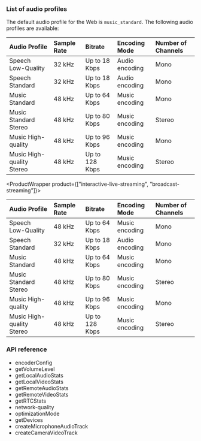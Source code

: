 

<PlatformWrapper platform="web">

### List of audio profiles

<ProductWrapper product="video-calling">

The default audio profile for the Web <Vg k="VSDK"/> is `music_standard`. The following audio profiles are available:

|Audio Profile |Sample Rate |Bitrate |Encoding Mode |Number of Channels|
|:---|:---|:---|:---|:---|
|Speech Low-Quality |32 kHz|Up to 18 Kbps |Audio encoding |Mono|
|Speech Standard |32 kHz|Up to 18 Kbps |Audio encoding |Mono|
|Music Standard|48 kHz|Up to 64 Kbps |Music encoding |Mono|
|Music Standard Stereo |48 kHz|Up to 80 Kbps |Music encoding |Stereo|
|Music High-quality |48 kHz|Up to 96 Kbps |Music encoding|Mono|
|Music High-quality Stereo |48 kHz|Up to 128 Kbps |Music encoding |Stereo|

</ProductWrapper>

<ProductWrapper product={["interactive-live-streaming", "broadcast-streaming"]}>
    
|Audio Profile |Sample Rate |Bitrate |Encoding Mode |Number of Channels|
|:---|:---|:---|:---|:---|
|Speech Low-Quality|48 kHz|Up to 64 Kbps |Music encoding |Mono|
|Speech Standard |32 kHz|Up to 18 Kbps |Audio encoding |Mono|
|Music Standard|48 kHz|Up to 64 Kbps |Music encoding |Mono|
|Music Standard Stereo |48 kHz|Up to 80 Kbps |Music encoding |Stereo|
|Music High-quality |48 kHz|Up to 96 Kbps |Music encoding|Mono|
|Music High-quality Stereo |48 kHz|Up to 128 Kbps |Music encoding |Stereo|

</ProductWrapper>

### API reference

- <Link to="{{global.API_REF_WEB_ROOT}}/interfaces/microphoneaudiotrackinitconfig.html#encoderconfig">encoderConfig</Link>
- <Link to="{{global.API_REF_WEB_ROOT}}/interfaces/imicrophoneaudiotrack.html#getvolumelevel">getVolumeLevel</Link>
- <Link to="{{global.API_REF_WEB_ROOT}}/interfaces/iagorartcclient.html#getlocalaudiostats">getLocalAudioStats</Link>
- <Link to="{{global.API_REF_WEB_ROOT}}/interfaces/iagorartcclient.html#getlocalvideostats">getLocalVideoStats</Link>
- <Link to="{{global.API_REF_WEB_ROOT}}/interfaces/iagorartcclient.html#getremoteaudiostats">getRemoteAudioStats</Link>
- <Link to="{{global.API_REF_WEB_ROOT}}/interfaces/iagorartcclient.html#getremotevideostats">getRemoteVideoStats</Link>
- <Link to="{{global.API_REF_WEB_ROOT}}/interfaces/iagorartcclient.html#getrtcstats">getRTCStats</Link>
- <Link to="{{global.API_REF_WEB_ROOT}}/interfaces/iagorartcclient.html#event_network_quality">network-quality</Link>
- <Link to="{{global.API_REF_WEB_ROOT}}/interfaces/cameravideotrackinitconfig.html#optimizationmode">optimizationMode</Link>
- <Link to="{{global.API_REF_WEB_ROOT}}/interfaces/iagorartc.html#getdevices">getDevices</Link>
- <Link to="{{global.API_REF_WEB_ROOT}}/interfaces/iagorartc.html#createmicrophoneaudiotrack">createMicrophoneAudioTrack</Link>
- <Link to="{{global.API_REF_WEB_ROOT}}/interfaces/iagorartc.html#createcameravideotrack">createCameraVideoTrack</Link>


</PlatformWrapper>
